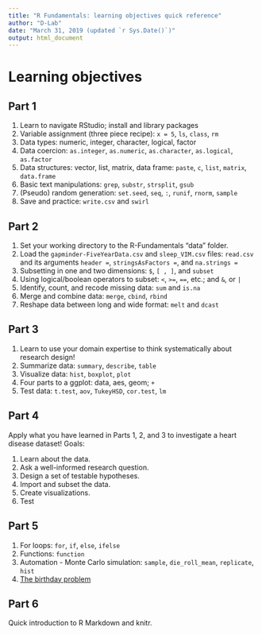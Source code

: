 ```yaml
---
title: "R Fundamentals: learning objectives quick reference"
author: "D-Lab"
date: "March 31, 2019 (updated `r Sys.Date()`)"
output: html_document
---
```


# Learning objectives  

## Part 1

1. Learn to navigate RStudio; install and library packages  
2. Variable assignment (three piece recipe): `x = 5`, `ls`, `class`, `rm`  
3. Data types: numeric, integer, character, logical, factor  
4. Data coercion: `as.integer`, `as.numeric`, `as.character`, `as.logical`, `as.factor`  
5. Data structures: vector, list, matrix, data frame: `paste`, `c`, `list`, `matrix`, `data.frame`  
6. Basic text manipulations: `grep`, `substr`, `strsplit`, `gsub`
7. (Pseudo) random generation: `set.seed`, `seq`, `:`, `runif`, `rnorm`, `sample`  
8. Save and practice: `write.csv` and `swirl`  

## Part 2

1. Set your working directory to the R-Fundamentals "data" folder.  
2. Load the `gapminder-FiveYearData.csv` and `sleep_VIM.csv` files: `read.csv` and its arguments `header =`, `stringsAsFactors =`, and `na.strings =`  
3. Subsetting in one and two dimensions: `$`, `[ , ]`, and `subset`  
4. Using logical/boolean operators to subset: `<`, `>=`, `==`, etc.; and `&`, or `|`  
5. Identify, count, and recode missing data: `sum` and `is.na`  
6. Merge and combine data: `merge`, `cbind`, `rbind`  
7. Reshape data between long and wide format: `melt` and `dcast`  

## Part 3

1. Learn to use your domain expertise to think systematically about research design!  
2. Summarize data: `summary`, `describe`, `table`  
3. Visualize data: `hist`, `boxplot`, `plot`  
  3. Four parts to a ggplot: data, aes, geom; `+`  
4. Test data: `t.test`, `aov`, `TukeyHSD`, `cor.test`, `lm`  

## Part 4

Apply what you have learned in Parts 1, 2, and 3 to investigate a heart disease dataset! Goals:  

1. Learn about the data.  
2. Ask a well-informed research question.  
3. Design a set of testable hypotheses.  
4. Import and subset the data.  
5. Create visualizations.  
6. Test

## Part 5

1. For loops: `for`, `if`, `else`, `ifelse`  
2. Functions: `function`  
3. Automation - Monte Carlo simulation: `sample`, `die_roll_mean`, `replicate`, `hist`  
4. [The birthday problem](http://mathforum.org/dr.math/faq/faq.birthdayprob.html)  

## Part 6

Quick introduction to R Markdown and knitr.  

<div class="tocify-extend-page" data-unique="tocify-extend-page" style="height: 0;"></div>